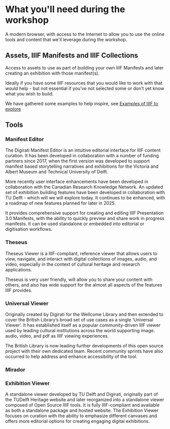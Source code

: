 # What you'll need during the workshop

A modern browser, with access to the Internet to allow you to use the online tools and content that we'll leverage during the workshop.

## Assets, IIIF Manifests and IIIF Collections

Access to assets to use as part of building your own IIIF Manifests and later creating an exhibition with those manifest(s).

Ideally if you have some IIIF resources that you would like to work with that would help - but not essential if you’ve not selected some or don’t yet know what you wish to build.

We have gathered some examples to help inspire, see [Examples of IIIF to explore](/examples-of-iiif-to-explore)

## Tools

### Manifest Editor

The Digirati Manifest Editor is an intuitive editorial interface for IIIF content curation. It has been developed in collaboration with a number of funding partners since 2017, when the first version was developed to support manifest based storytelling narratives and exhibitions for the Victoria and Albert Museum and Technical University of Delft.

More recently user interface enhancements have been developed in collaboration with the Canadian Research Knowledge Network. An updated set of exhibition building features have been developed in collaboration with TU Delft - which will we will explore today. It continues to be enhanced, with a roadmap of new features planned for later in 2025.

It provides comprehensive support for creating and editing IIIF Presentation 3.0 Manifests, with the ability to quickly preview and share work in progress manifests. It can be used standalone or embedded into editorial or digitisation workflows.

### Theseus

Theseus Viewer is a IIIF-compliant, reference viewer that allows users to view, navigate, and interact with digital collections of images, audio, and video, especially in the context of cultural heritage and research applications.​

Theseus is very user friendly, will allow you to share your content with others, and also has wide support for the almost all aspects of the features IIIF provides.

### Universal Viewer

Originally created by Digirati for the Wellcome Library and then extended to cover the British Library’s broad set of use cases as a single ‘Universal Viewer’.
It has established itself as a popular community-driven IIIF viewer used by leading cultural institutions across the world supporting image. audio, video, and pdf as IIIF viewing experiences.

The British Library is now leading further developments of this open source project with their own dedicated team. Recent community sprints have also occurred to help address and enhance accessibility of the tool.

### Mirador

### Exhibition Viewer

A standalone viewer developed by TU Delft and Digirati, originally part of the TUDelft Heritage website and later reorganized into a standalone viewer composed of Open Source IIIF tools. It is fully IIIF-compliant and available as both a standalone package and hosted website. The Exhibition Viewer focuses on curation with the ability to emphasize different canvases and offers more editorial options for creating engaging digital exhibitions.
